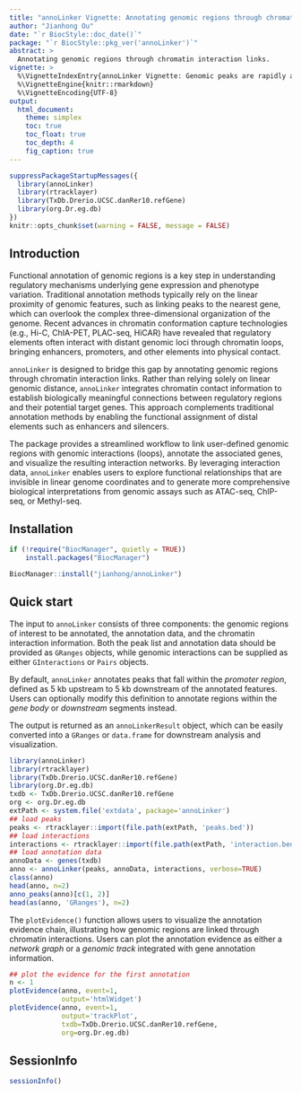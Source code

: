 ```yaml
---
title: "annoLinker Vignette: Annotating genomic regions through chromatin interaction links"
author: "Jianhong Ou"
date: "`r BiocStyle::doc_date()`"
package: "`r BiocStyle::pkg_ver('annoLinker')`"
abstract: >
  Annotating genomic regions through chromatin interaction links.
vignette: >
  %\VignetteIndexEntry{annoLinker Vignette: Genomic peaks are rapidly annotated using DNA interaction data by constructing interaction networks with igraph. Each peak overlapping a node within a connected subgraph is annotated with all genes linked to that subgraph, enabling efficient propagation of functional associations through chromatin interaction networks.}
  %\VignetteEngine{knitr::rmarkdown}
  %\VignetteEncoding{UTF-8}
output:
  html_document:
    theme: simplex
    toc: true
    toc_float: true
    toc_depth: 4
    fig_caption: true
---
```


```r
suppressPackageStartupMessages({
  library(annoLinker)
  library(rtracklayer)
  library(TxDb.Drerio.UCSC.danRer10.refGene)
  library(org.Dr.eg.db)
})
knitr::opts_chunk$set(warning = FALSE, message = FALSE)
```

## Introduction

Functional annotation of genomic regions is a key step in understanding regulatory mechanisms underlying gene expression and phenotype variation. Traditional annotation methods typically rely on the linear proximity of genomic features, such as linking peaks to the nearest gene, which can overlook the complex three-dimensional organization of the genome. Recent advances in chromatin conformation capture technologies (e.g., Hi-C, ChIA-PET, PLAC-seq, HiCAR) have revealed that regulatory elements often interact with distant genomic loci through chromatin loops, bringing enhancers, promoters, and other elements into physical contact.

`annoLinker` is designed to bridge this gap by annotating genomic regions through chromatin interaction links. Rather than relying solely on linear genomic distance, `annoLinker` integrates chromatin contact information to establish biologically meaningful connections between regulatory regions and their potential target genes. This approach complements traditional annotation methods by enabling the functional assignment of distal elements such as enhancers and silencers.

The package provides a streamlined workflow to link user-defined genomic regions with genomic interactions (loops), annotate the associated genes, and visualize the resulting interaction networks. By leveraging interaction data, `annoLinker` enables users to explore functional relationships that are invisible in linear genome coordinates and to generate more comprehensive biological interpretations from genomic assays such as ATAC-seq, ChIP-seq, or Methyl-seq.

## Installation

```r
if (!require("BiocManager", quietly = TRUE))
    install.packages("BiocManager")

BiocManager::install("jianhong/annoLinker")
```

## Quick start

The input to `annoLinker` consists of three components: the genomic regions of interest to be annotated, the annotation data, and the chromatin interaction information. Both the peak list and annotation data should be provided as `GRanges` objects, while genomic interactions can be supplied as either `GInteractions` or `Pairs` objects.

By default, `annoLinker` annotates peaks that fall within the *promoter region*, defined as 5 kb upstream to 5 kb downstream of the annotated features. Users can optionally modify this definition to annotate regions within the *gene body* or *downstream* segments instead.

The output is returned as an `annoLinkerResult` object, which can be easily converted into a `GRanges` or `data.frame` for downstream analysis and visualization.

```r
library(annoLinker)
library(rtracklayer)
library(TxDb.Drerio.UCSC.danRer10.refGene)
library(org.Dr.eg.db)
txdb <- TxDb.Drerio.UCSC.danRer10.refGene
org <- org.Dr.eg.db
extPath <- system.file('extdata', package='annoLinker')
## load peaks
peaks <- rtracklayer::import(file.path(extPath, 'peaks.bed'))
## load interactions
interactions <- rtracklayer::import(file.path(extPath, 'interaction.bedpe'))
## load annotation data
annoData <- genes(txdb)
anno <- annoLinker(peaks, annoData, interactions, verbose=TRUE)
class(anno)
head(anno, n=2)
anno_peaks(anno)[c(1, 2)]
head(as(anno, 'GRanges'), n=2)
```

The `plotEvidence()` function allows users to visualize the annotation evidence chain, illustrating how genomic regions are linked through chromatin interactions. Users can plot the annotation evidence as either a *network graph* or a *genomic track* integrated with gene annotation information.

```r
## plot the evidence for the first annotation
n <- 1
plotEvidence(anno, event=1,
             output='htmlWidget')
plotEvidence(anno, event=1,
             output='trackPlot',
             txdb=TxDb.Drerio.UCSC.danRer10.refGene,
             org=org.Dr.eg.db)
```


## SessionInfo

```r
sessionInfo()
```


